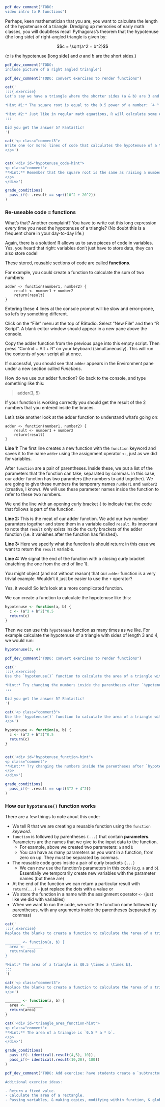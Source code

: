 ```r
pdf_dev_comment("TODO:
video intro to R functions")
```

Perhaps, keen mathematician that you are, you want to calculate the length of the hypotenuse of a triangle. Dredging up memories of early math classes, you will doubtless recall Pythagoras’s theorem that the hypotenuse (the long side) of right-angled triangle is given by:

$$c = \sqrt{a^2 + b^2}$$

($c$ is the hypotenuse [long side] and $a$ and $b$ are the short sides.)

```r
pdf_dev_comment("TODO:
include picture of a right angled triangle")
```

```r
pdf_dev_comment("TODO: convert exercises to render functions")
```

<!-- Book version -->

```r
cat('
:::{.exercise}
Let’s say we have a triangle where the shorter sides (a & b) are 3 and 4 units long. Can you calculate the length of side c in R using just the operators from the first section?

*Hint #1:* The square root is equal to the 0.5 power of a number: `4 ^ 0.5 = 2`

*Hint #2:* Just like in regular math equations, R will calculate some operators before others. For example it will do all multiplications before any additions. However, just like in regular math, we can change the order of operations by wrapping parts of our calculation in parentheses: `(...)`
:::

Did you get the answer 5? Fantastic!
')
```

<!-- End book -->

<!-- Tutorial version -->

```r
cat('<p class="comment3">
Write one (or more) lines of code that calculates the hypotenuse of a triangle where the short sides have lengths 3 and 4.
</p>')
```

```r

```

```r
cat('<div id="hypotenuse_code-hint">
<p class="comment">
**Hint:** Remember that the square root is the same as raising a number to the power of $\\sqrt{x} = x^\\frac{1}{2}$, i.e. in R: `x^0.5`.
</p>
</div>')
```

```r
grade_conditions(
  pass_if(~ .result == sqrt(10^2 + 20^2))
)
```

<!-- End tutorial -->

### Re-useable code = functions

What’s that? Another complaint? You have to write out this long expression every time you need the hypotenuse of a triangle? (No doubt this is a frequent chore in your day-to-day life.)

Again, there is a solution! R allows us to save pieces of code in variables.  Yes, you heard that right: variables don’t just have to store data, they can also store code!

These stored, reusable sections of code are called **functions**.

For example, you could create a function to calculate the sum of two numbers:

    adder <- function(number1, number2) {
        result <- number1 + number2
        return(result)
    }


Entering these 4 lines at the console prompt will be slow and error-prone, so let’s try something different.

Click on the "File" menu at the top of RStudio. Select "New File" and then "R Script". A blank editor window should appear in a new pane above the console.

Copy the adder function from the previous page into this empty script. Then press "Control + Alt + R" on your keyboard (simultaneously). This will run the contents of your script all at once.

If successful, you should see that `adder` appears in the Environment pane under a new section called *Functions*.

How do we use our adder function? Go back to the console, and type something like this:

> adder(3, 5)

If your function is working correctly you should get the result of the 2 numbers that you entered inside the braces.

Let's take another look at the adder function to understand what's going on:

    adder <- function(number1, number2) {
        result <- number1 + number2
        return(result)
    }

**Line 1:** The first line creates a new function with the `function` keyword and saves it to the name `adder` using the assignment operator `<-`, just as we did for variables. 

After `function` are a pair of parentheses. Inside these, we put a list of the parameters that the function can take, separated by commas. In this case, our adder function has two paramters (the numbers to add together). We are going to give these numbers the temporary names `number1` and `number2` (creative, I know). We will use these parameter names inside the function to refer to these two numbers.

We end the line with an opening curly bracket `{` to indicate that the code that follows is part of the function.

**Line 2:** This is the meat of our adder function. We add our two number paramters together and store them in a variable called `result`. Its important to note that `result` only exists inside the curly brackets of the adder function (i.e. it vanishes after the function has finished).

**Line 3:** Here we specify what the function is should return: in this case we want to return the `result` variable.

**Line 4:** We signal the end of the function with a closing curly bracket (matching the one from the end of line 1).

You might object (and not without reason) that our `adder` function is a very trivial example. Wouldn't it just be easier to use the `+` operator?

Yes, it would! So let's look at a more complicated function.

We can create a function to calculate the hypotenuse like this:

```r
hypotenuse <- function(a, b) {
  c <- (a^2 + b^2)^0.5
  return(c)
}
```

Then we can use this `hypotenuse` function as many times as we like. For example calculate the hypotenuse of a triangle with sides of length 3 and 4, we would run:

```r
hypotenuse(3, 4)
```

```r
pdf_dev_comment("TODO: convert exercises to render functions")
```

<!-- Book version -->

```r
cat('
:::{.exercise}
Use the `hypotenuse()` function to calculate the area of a triangle with sides of length 3 and 4.

*Hint:* Try changing the numbers inside the parentheses after `hypotenuse`.
:::

Did you get the answer 5? Fantastic!
')
```

<!-- End book -->

<!-- Tutorial version -->

```r
cat('<p class="comment3">
Use the `hypotenuse()` function to calculate the area of a triangle with sides of length 3 and 4.
</p>')
```

```r
hypotenuse <- function(a, b) {
  c <- (a^2 + b^2)^0.5
  return(c)
}
```

```r

```

```r
cat('<div id="hypotenuse_function-hint">
<p class="comment">
**Hint:** Try changing the numbers inside the parentheses after `hypotenuse`
</p>
</div>')
```

```r
grade_conditions(
  pass_if(~ .result == sqrt(3^2 + 4^2))
)
```

<!-- End tutorial -->

### How our `hypotenuse()` function works

There are a few things to note about this code:

<!-- TODO:
add a footnote about keywords (reserved words in R with special meanings, can't be used for other things). Maybe include more on them in the advanced R section?
-->

* We tell R that we are creating a reusable function using the `function` *keyword*.
* `function` is followed by parentheses `(...)` that contain **parameters**. Parameters are the names that we give to the input data to the function.
  * For example, above we created two parameters: `a` and `b`
  * You can have as many parameters as you want in a function, from zero on up. They must be separated by commas.
* The reusable code goes inside a pair of curly brackets `{...}`
  * We can now use the function's parameters in this code (e.g. `a` and `b`). Essentially we temporarily create new variables with the parameter names (but these are)
* At the end of the function we can return a particular result with `return(...)` - just replace the dots with a value or 
* We store the function in a name with the assignment operator `<-` (just like we did with variables)
* When we want to run the code, we write the function name followed by parentheses, with any arguments inside the parentheses (separated by commas)

<!-- Book version -->

<!-- TODO:
Add webexercises solution boxes below
-->

```r
cat('
:::{.exercise}
Replace the blanks to create a function to calculate the *area of a triangle* instead. Save this function as `triangle_area`.

_______ <- function(a, b) {
  area <- _______
  return(area)
}

*Hint:* The area of a triangle is $0.5 \times a \times b$.
:::
')
```

<!-- End book -->


<!-- Tutorial version -->

```r
cat('<p class="comment3">
Replace the blanks to create a function to calculate the *area of a triangle* instead. Save this function as `triangle_area`.
</p>')
```

```r
_______ <- function(a, b) {
  area <- _______
  return(area)
}
```

```r
cat('<div id="triangle_area_function-hint">
<p class="comment">
**Hint:** The area of a triangle is `0.5 * a * b`.
</p>
</div>')
```

```r
grade_conditions(
  pass_if(~ identical(.result(4,5), 10)),
  pass_if(~ identical(.result(10,20), 100))
)
```

<!-- End tutorial -->


```r
pdf_dev_comment("TODO: Add exercise: have students create a `subtractor` function by modifying `adder()`

Additional exercise ideas:

- Return a fixed value.
- Calculate the area of a rectangle.
- Passing variables, & making copies, modifying within function, & global variables")
```

